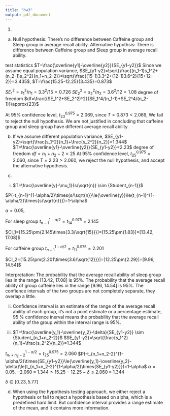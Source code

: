```yaml
---
title: "hw3"
output: pdf_document
---
```


1.
(a)
Null hypothesis: There's no difference between Caffeine group and Sleep group in average recall ability.
Alternative hypothsis: There is difference between Caffeine group and Sleep group in average recall ability.

test statistics $T=\frac{\overline{y1}-\overline{y2}}{SE_{y1-y2}}$
Since we assume equal population variance, 
$SE_{y1-y2}=\sqrt{\frac{(n_1-1)s_1^2+(n_2-1)s_2^2}{n_1+n_2-2}}=\sqrt{\frac{(15-1)3.3^2+(12-1)3.6^2}{15+12-2}}=3.435$, $T=\frac{15.25-12.25}{3.435}=0.873$

$SE_1^2=s_1^2/n_1=3.3^2/15=0.726$
$SE_2^2=s_2^2/n_2=3.6^2/12=1.08$
degree of freedom $df=\frac{(SE_1^2+SE_2^2)^2}{SE_1^4/(n_1-1)+SE_2^4/(n_2-1)}\approx{23}$

At 95% confidence level, $t_{23}^{0.975}=2.069$, since $T=0.873<2.069$, We fail to reject the null hypothesis.
We are not justified in concluding that caffeine group and sleep group have different average recall ability.

(b)
If we assume different population variance,
$SE_{y1-y2}=\sqrt{\frac{s_1^2}{n_1}+\frac{s_2^2}{n_2}}=1.344$
$T=\frac{\overline{y1}-\overline{y2}}{SE_{y1-y2}}=2.23$
degree of freedom $df=n_1+n_2-2=25$
At 95% confidence level, $t_{25}^{0.975}=2.060$, since $T=2.23>2.060$, we reject the null hypothesis, and accept the alternative hypothesis.

(c)
i) $T=\frac{\overline{y}-\mu_1}{s/\sqrt{n}} \sim {Student_{n-1}}$

$P(-t_{n-1}^{1-\alpha/2}\times{s/\sqrt{n}}\le{\overline{y}}\le{t_{n-1}^{1-\alpha/2}\times{s/\sqrt{n}}})=1-\alpha$

$\alpha=0.05$, 

For sleep group $t_{n-1}^{1-\alpha/2}=t_{14}^{0.975}=2.145$

$CI_1=[15.25\pm{2.145\times{3.3/\sqrt{15}}}]=[15.25\pm{1.83}]=[13.42, 17.08]$


For caffeine group $t_{n-1}^{1-\alpha/2}=t_{11}^{0.975}=2.201$

$CI_2=[15.25\pm{2.201\times{3.6/\sqrt{12}}}]=[12.25\pm{2.29}]=[9.96, 14.54]$

Interpretation: The probability that the average recall ability of sleep group lies in the range [13.42, 17.08] is 95%.
The probability that the average recall ability of group caffeine lies in the range [9.96, 14.54] is 95%.
The confience intervals of the two groups are not completely separate, they overlap a little.

ii)
Confidence interval is an estimate of the range of the average recall ability of each group, it's not a point estimate or a percentage estimate, 95 % confidence inerval means the probability that the average recall ability of the group within the interval range is 95%.

iii)
$T=\frac{\overline{y_1}-\overline{y_2}-\delta}{SE_{y1-y2}} \sim {Student_{n_1+n_2-2}}$
$SE_{y1-y2}=\sqrt{\frac{s_1^2}{n_1}+\frac{s_2^2}{n_2}}=1.344$

$t_{n_1+n_2-2}^{1-\alpha/2}=t_{25}^{0.975}=2.060$
$P(-t_{n_1+n_2-2}^{1-\alpha/2}\times{SE_{y1-y2}}\le{\overline{y_1}-\overline{y_2}-\delta}\le{t_{n_1+n_2-2}^{1-\alpha/2}\times{SE_{y1-y2}}})=1-\alpha$
$\alpha=0.05$,
$-2.060\times{1.344}\le{15.25-12.25-\delta}\le{2.060\times{1.344}}$

$\delta\in{[0.23, 5.77]}$

(d)
When using the hypothesis testing approach, we either reject a hypothesis or fail to reject a hypothesis based on alpha, which is a predefined hard limit. But confidence interval provides a range estimate of the mean, and it contains more information.


